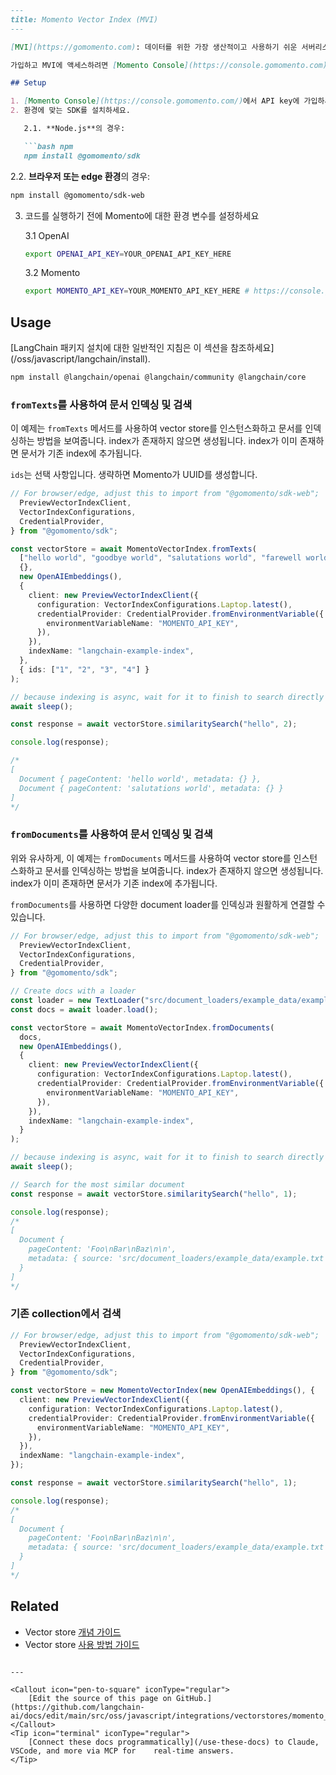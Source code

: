 ```markdown
---
title: Momento Vector Index (MVI)
---

[MVI](https://gomomento.com): 데이터를 위한 가장 생산적이고 사용하기 쉬운 서버리스 vector index입니다. MVI를 시작하려면 계정에 가입하기만 하면 됩니다. 인프라를 처리하거나 서버를 관리하거나 확장에 대해 걱정할 필요가 없습니다. MVI는 필요에 따라 자동으로 확장되는 서비스입니다. Node.js, 브라우저 또는 edge 환경 어디에서든 Momento가 지원합니다.

가입하고 MVI에 액세스하려면 [Momento Console](https://console.gomomento.com)을 방문하세요.

## Setup

1. [Momento Console](https://console.gomomento.com/)에서 API key에 가입하세요.
2. 환경에 맞는 SDK를 설치하세요.

   2.1. **Node.js**의 경우:

   ```bash npm
   npm install @gomomento/sdk
   ```
   2.2. **브라우저 또는 edge 환경**의 경우:

   ```bash npm
   npm install @gomomento/sdk-web
   ```

3. 코드를 실행하기 전에 Momento에 대한 환경 변수를 설정하세요

   3.1 OpenAI

   ```bash
   export OPENAI_API_KEY=YOUR_OPENAI_API_KEY_HERE
   ```

   3.2 Momento

   ```bash
   export MOMENTO_API_KEY=YOUR_MOMENTO_API_KEY_HERE # https://console.gomomento.com
   ```

## Usage

<Tip>
[LangChain 패키지 설치에 대한 일반적인 지침은 이 섹션을 참조하세요](/oss/javascript/langchain/install).
</Tip>

```bash npm
npm install @langchain/openai @langchain/community @langchain/core
```

### `fromTexts`를 사용하여 문서 인덱싱 및 검색

이 예제는 `fromTexts` 메서드를 사용하여 vector store를 인스턴스화하고 문서를 인덱싱하는 방법을 보여줍니다.
index가 존재하지 않으면 생성됩니다. index가 이미 존재하면 문서가 기존 index에 추가됩니다.

`ids`는 선택 사항입니다. 생략하면 Momento가 UUID를 생성합니다.

```typescript
// For browser/edge, adjust this to import from "@gomomento/sdk-web";
  PreviewVectorIndexClient,
  VectorIndexConfigurations,
  CredentialProvider,
} from "@gomomento/sdk";

const vectorStore = await MomentoVectorIndex.fromTexts(
  ["hello world", "goodbye world", "salutations world", "farewell world"],
  {},
  new OpenAIEmbeddings(),
  {
    client: new PreviewVectorIndexClient({
      configuration: VectorIndexConfigurations.Laptop.latest(),
      credentialProvider: CredentialProvider.fromEnvironmentVariable({
        environmentVariableName: "MOMENTO_API_KEY",
      }),
    }),
    indexName: "langchain-example-index",
  },
  { ids: ["1", "2", "3", "4"] }
);

// because indexing is async, wait for it to finish to search directly after
await sleep();

const response = await vectorStore.similaritySearch("hello", 2);

console.log(response);

/*
[
  Document { pageContent: 'hello world', metadata: {} },
  Document { pageContent: 'salutations world', metadata: {} }
]
*/
```

### `fromDocuments`를 사용하여 문서 인덱싱 및 검색

위와 유사하게, 이 예제는 `fromDocuments` 메서드를 사용하여 vector store를 인스턴스화하고 문서를 인덱싱하는 방법을 보여줍니다.
index가 존재하지 않으면 생성됩니다. index가 이미 존재하면 문서가 기존 index에 추가됩니다.

`fromDocuments`를 사용하면 다양한 document loader를 인덱싱과 원활하게 연결할 수 있습니다.

```typescript
// For browser/edge, adjust this to import from "@gomomento/sdk-web";
  PreviewVectorIndexClient,
  VectorIndexConfigurations,
  CredentialProvider,
} from "@gomomento/sdk";

// Create docs with a loader
const loader = new TextLoader("src/document_loaders/example_data/example.txt");
const docs = await loader.load();

const vectorStore = await MomentoVectorIndex.fromDocuments(
  docs,
  new OpenAIEmbeddings(),
  {
    client: new PreviewVectorIndexClient({
      configuration: VectorIndexConfigurations.Laptop.latest(),
      credentialProvider: CredentialProvider.fromEnvironmentVariable({
        environmentVariableName: "MOMENTO_API_KEY",
      }),
    }),
    indexName: "langchain-example-index",
  }
);

// because indexing is async, wait for it to finish to search directly after
await sleep();

// Search for the most similar document
const response = await vectorStore.similaritySearch("hello", 1);

console.log(response);
/*
[
  Document {
    pageContent: 'Foo\nBar\nBaz\n\n',
    metadata: { source: 'src/document_loaders/example_data/example.txt' }
  }
]
*/
```

### 기존 collection에서 검색

```typescript
// For browser/edge, adjust this to import from "@gomomento/sdk-web";
  PreviewVectorIndexClient,
  VectorIndexConfigurations,
  CredentialProvider,
} from "@gomomento/sdk";

const vectorStore = new MomentoVectorIndex(new OpenAIEmbeddings(), {
  client: new PreviewVectorIndexClient({
    configuration: VectorIndexConfigurations.Laptop.latest(),
    credentialProvider: CredentialProvider.fromEnvironmentVariable({
      environmentVariableName: "MOMENTO_API_KEY",
    }),
  }),
  indexName: "langchain-example-index",
});

const response = await vectorStore.similaritySearch("hello", 1);

console.log(response);
/*
[
  Document {
    pageContent: 'Foo\nBar\nBaz\n\n',
    metadata: { source: 'src/document_loaders/example_data/example.txt' }
  }
]
*/
```

## Related

- Vector store [개념 가이드](/oss/javascript/integrations/vectorstores)
- Vector store [사용 방법 가이드](/oss/javascript/integrations/vectorstores)
```

---

<Callout icon="pen-to-square" iconType="regular">
    [Edit the source of this page on GitHub.](https://github.com/langchain-ai/docs/edit/main/src/oss/javascript/integrations/vectorstores/momento_vector_index.mdx)
</Callout>
<Tip icon="terminal" iconType="regular">
    [Connect these docs programmatically](/use-these-docs) to Claude, VSCode, and more via MCP for    real-time answers.
</Tip>
